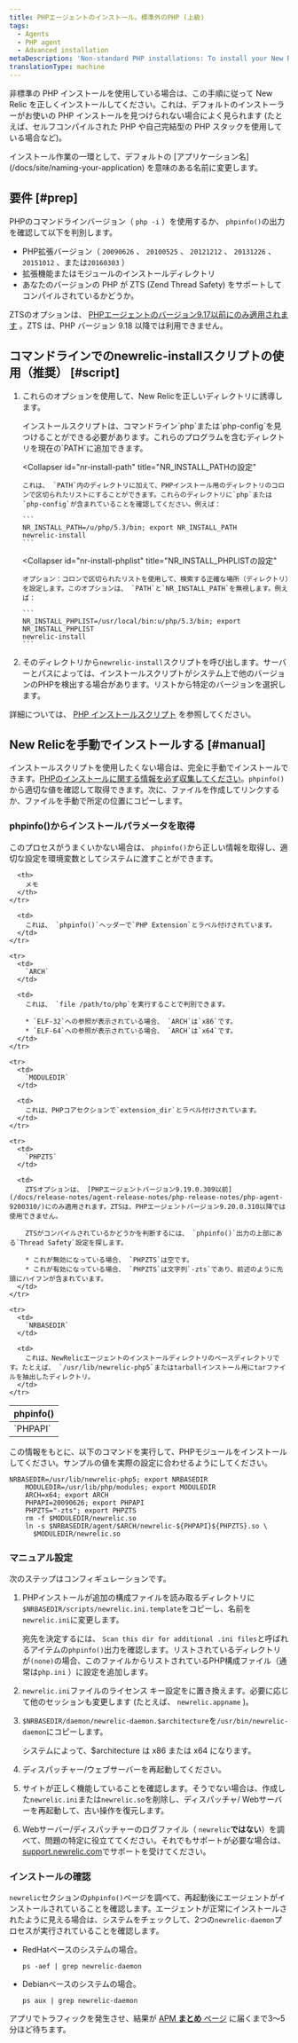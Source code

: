 ```yaml
---
title: PHPエージェントのインストール。標準外のPHP (上級)
tags:
  - Agents
  - PHP agent
  - Advanced installation
metaDescription: 'Non-standard PHP installations: To install your New Relic PHP agent with the newrelic-install script, or to install manually, start here.'
translationType: machine
---
```


非標準の PHP インストールを使用している場合は、この手順に従って New Relic を正しくインストールしてください。これは、デフォルトのインストーラーがお使いの PHP インストールを見つけられない場合によく見られます (たとえば、セルフコンパイルされた PHP や自己完結型の PHP スタックを使用している場合など)。

<Callout variant="important">
  インストール作業の一環として、デフォルトの [アプリケーション名](/docs/site/naming-your-application) を意味のある名前に変更します。
</Callout>

## 要件 [#prep]

PHPのコマンドラインバージョン（ `php -i` ）を使用するか、 `phpinfo()`の出力を確認して以下を判別します。

* PHP拡張バージョン（ `20090626` 、 `20100525` 、 `20121212` 、 `20131226` 、 `20151012` 、または`20160303` ）
* 拡張機能またはモジュールのインストールディレクトリ
* あなたのバージョンの PHP が ZTS (Zend Thread Safety) をサポートしてコンパイルされているかどうか。

ZTSのオプションは、 [PHPエージェントのバージョン9.17以前にのみ適用されます](/docs/release-notes/agent-release-notes/php-release-notes/php-agent-9170300/) 。ZTS は、PHP バージョン 9.18 以降では利用できません。

## コマンドラインでのnewrelic-installスクリプトの使用（推奨） [#script]

1. これらのオプションを使用して、New Relicを正しいディレクトリに誘導します。

   <CollapserGroup>
     <Collapser
       id="add-php-to-path"
       title="PHPの場所をPATHに追加する"
     >
       インストールスクリプトは、コマンドライン`php`または`php-config`を見つけることができる必要があります。これらのプログラムを含むディレクトリを現在の`PATH`に追加できます。
     </Collapser>

     <Collapser
       id="nr-install-path"
       title="NR_INSTALL_PATHの設定"
     >
       これは、 `PATH`内のディレクトリに加えて、PHPインストール用のディレクトリのコロンで区切られたリストにすることができます。これらのディレクトリに`php`または`php-config`が含まれていることを確認してください。例えば：

       ```
       NR_INSTALL_PATH=/u/php/5.3/bin; export NR_INSTALL_PATH
       newrelic-install
       ```
     </Collapser>

     <Collapser
       id="nr-install-phplist"
       title="NR_INSTALL_PHPLISTの設定"
     >
       オプション：コロンで区切られたリストを使用して、検索する正確な場所（ディレクトリ）を設定します。このオプションは、 `PATH`と`NR_INSTALL_PATH`を無視します。例えば：

       ```
       NR_INSTALL_PHPLIST=/usr/local/bin:u/php/5.3/bin; export NR_INSTALL_PHPLIST
       newrelic-install
       ```
     </Collapser>
   </CollapserGroup>

2. そのディレクトリから`newrelic-install`スクリプトを呼び出します。サーバーとパスによっては、インストールスクリプトがシステム上で他のバージョンのPHPを検出する場合があります。リストから特定のバージョンを選択します。

詳細については、 [PHP インストールスクリプト](/docs/agents/php-agent/installation/newrelic-install-script) を参照してください。

## New Relicを手動でインストールする [#manual]

インストールスクリプトを使用したくない場合は、完全に手動でインストールできます。[PHPのインストールに関する情報を必ず収集してください](/docs/agents/php-agent/advanced-installation/php-agent-installation-non-standard-php-advanced/#prep)。`phpinfo()`から適切な値を確認して取得できます。次に、ファイルを作成してリンクするか、ファイルを手動で所定の位置にコピーします。

### phpinfo()からインストールパラメータを取得

このプロセスがうまくいかない場合は、 `phpinfo()`から正しい情報を取得し、適切な設定を環境変数としてシステムに渡すことができます。

<table>
  <thead>
    <tr>
      <th width={125}>
        phpinfo()
      </th>

      <th>
        メモ
      </th>
    </tr>
  </thead>

  <tbody>
    <tr>
      <td>
        `PHPAPI`
      </td>

      <td>
        これは、 `phpinfo()`ヘッダーで`PHP Extension`とラベル付けされています。
      </td>
    </tr>

    <tr>
      <td>
        `ARCH`
      </td>

      <td>
        これは、 `file /path/to/php`を実行することで判別できます。

        * `ELF-32`への参照が表示されている場合、 `ARCH`は`x86`です。
        * `ELF-64`への参照が表示されている場合、 `ARCH`は`x64`です。
      </td>
    </tr>

    <tr>
      <td>
        `MODULEDIR`
      </td>

      <td>
        これは、PHPコアセクションで`extension_dir`とラベル付けされています。
      </td>
    </tr>

    <tr>
      <td>
        `PHPZTS`
      </td>

      <td>
        ZTSオプションは、 [PHPエージェントバージョン9.19.0.309以前](/docs/release-notes/agent-release-notes/php-release-notes/php-agent-9200310/)にのみ適用されます。ZTSは、PHPエージェントバージョン9.20.0.310以降では使用できません。

        ZTSがコンパイルされているかどうかを判断するには、 `phpinfo()`出力の上部にある`Thread Safety`設定を探します。

        * これが無効になっている場合、 `PHPZTS`は空です。
        * これが有効になっている場合、 `PHPZTS`は文字列`-zts`であり、前述のように先頭にハイフンが含まれています。
      </td>
    </tr>

    <tr>
      <td>
        `NRBASEDIR`
      </td>

      <td>
        これは、NewRelicエージェントのインストールディレクトリのベースディレクトリです。たとえば、 `/usr/lib/newrelic-php5`またはtarballインストール用にtarファイルを抽出したディレクトリ。
      </td>
    </tr>
  </tbody>
</table>

この情報をもとに、以下のコマンドを実行して、PHPモジュールをインストールしてください。サンプルの値を実際の設定に合わせるようにしてください。

```
NRBASEDIR=/usr/lib/newrelic-php5; export NRBASEDIR
    MODULEDIR=/usr/lib/php/modules; export MODULEDIR
    ARCH=x64; export ARCH
    PHPAPI=20090626; export PHPAPI
    PHPZTS="-zts"; export PHPZTS
    rm -f $MODULEDIR/newrelic.so
    ln -s $NRBASEDIR/agent/$ARCH/newrelic-${PHPAPI}${PHPZTS}.so \
      $MODULEDIR/newrelic.so
```

### マニュアル設定

次のステップはコンフィギュレーションです。

1. PHPインストールが追加の構成ファイルを読み取るディレクトリに`$NRBASEDIR/scripts/newrelic.ini.template`をコピーし、名前を`newrelic.ini`に変更します。

   宛先を決定するには、 `Scan this dir for additional .ini files`と呼ばれるアイテムの`phpinfo()`出力を確認します。リストされているディレクトリが`(none)`の場合、このファイルからリストされているPHP構成ファイル（通常は`php.ini` ）に設定を追加します。

2. `newrelic.ini`ファイルのライセンス キー設定を<LicenseKey/>に置き換えます。必要に応じて他のセッションも変更します (たとえば、 `newrelic.appname` )。

3. `$NRBASEDIR/daemon/newrelic-daemon.$architecture`を`/usr/bin/newrelic-daemon`にコピーします。

   システムによって、$architecture は x86 または x64 になります。

4. ディスパッチャー/ウェブサーバーを再起動してください。

5. サイトが正しく機能していることを確認します。そうでない場合は、作成した`newrelic.ini`または`newrelic.so`を削除し、ディスパッチャ/ Webサーバーを再起動して、古い操作を復元します。

6. Webサーバー/ディスパッチャーのログファイル（ `newrelic`**ではない**）を調べて、問題の特定に役立ててください。それでもサポートが必要な場合は、 [support.newrelic.com](https://support.newrelic.com)でサポートを受けてください。

### インストールの確認

`newrelic`セクションの`phpinfo()`ページを調べて、再起動後にエージェントがインストールされていることを確認します。エージェントが正常にインストールされたように見える場合は、システムをチェックして、2つの`newrelic-daemon`プロセスが実行されていることを確認します。

* RedHatベースのシステムの場合。

  ```
  ps -aef | grep newrelic-daemon
  ```

* Debianベースのシステムの場合。

  ```
  ps aux | grep newrelic-daemon
  ```

アプリでトラフィックを発生させ、結果が [APM **まとめ** ページ](/docs/apm/apm-ui-pages/monitoring/apm-summary-page-view-transaction-apdex-usage-data/) に届くまで3～5分ほど待ちます。

<InstallFeedback/>